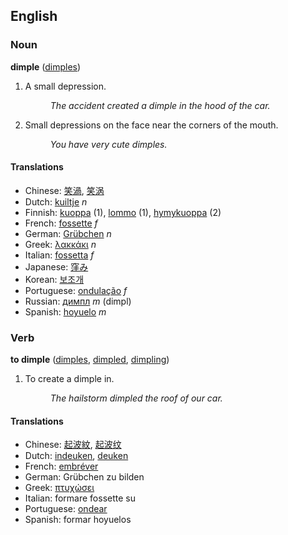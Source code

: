 ==English==
===Noun===
'''dimple''' ([[dimples]])
#A small depression.
#:''The accident created a dimple in the hood of the car.''
#Small depressions on the face near the corners of the mouth.
#:''You have very cute dimples.''


====Translations====
*Chinese: [[笑渦]], [[笑涡]]
*Dutch: [[kuiltje]] ''n''
*Finnish: [[kuoppa]] (1), [[lommo]] (1), [[hymykuoppa]] (2)
*French: [[fossette]] ''f''
*German: [[Grübchen]] ''n''
*Greek: [[λακκάκι]] ''n''
*Italian: [[fossetta]] ''f''
*Japanese: [[窪み]]
*Korean: [[보조개]]
*Portuguese: [[ondulação]] ''f''
*Russian: [[димпл]] ''m'' (dimpl)
*Spanish: [[hoyuelo]] ''m''

===Verb===
'''to dimple''' ([[dimples]], [[dimpled]], [[dimpling]])
#To create a dimple in.
#:''The hailstorm dimpled the roof of our car.'' 

====Translations====
*Chinese: [[起波紋]], [[起波纹]]
*Dutch: [[indeuken]], [[deuken]]
*French: [[embréver]]
*German: Grübchen zu bilden<!-- please check -->
*Greek: [[πτυχώσει]]
*Italian: formare fossette su<!-- please check -->
*Portuguese: [[ondear]]
*Spanish: formar hoyuelos